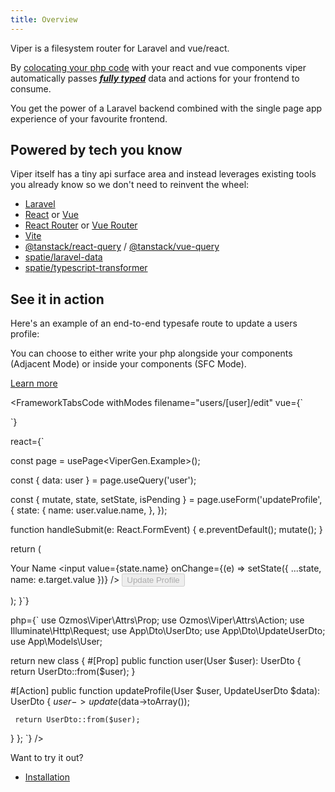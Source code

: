 ```yaml
---
title: Overview
---
```


Viper is a filesystem router for Laravel and vue/react.

By [colocating your php code](/guides/modes) with your react and vue components viper automatically passes [***fully typed***](/guides/typescript) data and actions for your frontend to consume.

You get the power of a Laravel backend combined with the single page app experience of your favourite frontend.

## Powered by tech you know

Viper itself has a tiny api surface area and instead leverages existing tools you already know so we don't need to reinvent the wheel:

- [Laravel](https://laravel.com)
- [React](https://react.dev) or [Vue](https://vuejs.org)
- [React Router](https://reactrouter.com) or [Vue Router](https://router.vuejs.org)
- [Vite](https://vitejs.dev)
- [@tanstack/react-query](https://tanstack.com/query/latest/docs/framework/react/overview) / [@tanstack/vue-query](https://tanstack.com/query/latest/docs/framework/vue/overview)
- [spatie/laravel-data](https://spatie.be/docs/laravel-data/v4/introduction)
- [spatie/typescript-transformer](https://spatie.be/docs/typescript-transformer/v2/introduction)

## See it in action

Here's an example of an end-to-end typesafe route to update a users profile:

<Aside type="tip">
You can choose to either write your php alongside your components (Adjacent Mode) or inside your components (SFC Mode).

[Learn more](/guides/modes)
</Aside>

<FrameworkTabsCode 
  withModes 
  filename="users/[user]/edit" 
  vue={`
<template>
   <form method="post" @submit.prevent="mutate()">
     <label>
       Your Name
       <input v-model="state.name" />
     </label>
     <button type="submit" :disabled="isPending">Update Profile</button>
   </form>
</template>

<script setup lang="ts">

const page = usePage<ViperGen.Example>();

const { data: user } = page.useQuery('user');

const { mutate, state, isPending } = page.useForm('updateProfile', {
   state: {
    name: user.value.name,
   },
   onSuccess(data) {
    alert(\`Updated name to \${data.name}\`);
   }
});
</script>
`}

react={`

   const page = usePage<ViperGen.Example>();

   const { data: user } = page.useQuery('user');

   const { mutate, state, setState, isPending } = page.useForm('updateProfile', {
     state: {
       name: user.value.name,
     },
   });

   function handleSubmit(e: React.FormEvent<HTMLFormElement>) {
     e.preventDefault();
     mutate();
   }

   return (
     <form method="post" onSubmit={handleSubmit}>
       <label>
         Your Name
         <input value={state.name} onChange={(e) => setState({ ...state, name: e.target.value })} />
       </label>
       <button type="submit" disabled={isPending}>Update Profile</button>
     </form>
   );
}`}

php={`
use Ozmos\\Viper\\Attrs\\Prop;
use Ozmos\\Viper\\Attrs\\Action;
use Illuminate\\Http\\Request;
use App\\Dto\\UserDto;
use App\\Dto\\UpdateUserDto;
use App\\Models\\User;

return new class {
   #[Prop]
   public function user(User $user): UserDto
   {
     return UserDto::from($user);
   }

   #[Action]
   public function updateProfile(User $user, UpdateUserDto $data): UserDto
   {
     $user->update($data->toArray());

     return UserDto::from($user);
   }
};
`}
/>


Want to try it out?

- [Installation](./installation)
